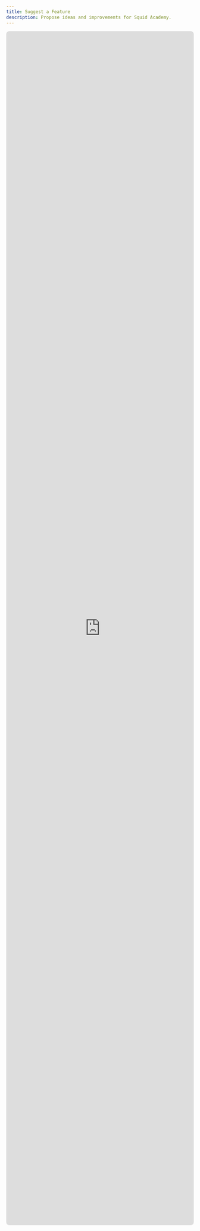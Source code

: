 ```yaml
---
title: Suggest a Feature
description: Propose ideas and improvements for Squid Academy.
---
```


<div style="position:relative;width:100%;height:80vh;margin:12px 0;">
  <iframe src="https://tally.so/embed/woqoLM?alignLeft=1&hideTitle=1&transparentBackground=1&dynamicHeight=1"
          loading="lazy"
          style="position:absolute;inset:0;width:100%;height:100%;border:0;border-radius:8px;background:#fff;"></iframe>
</div>